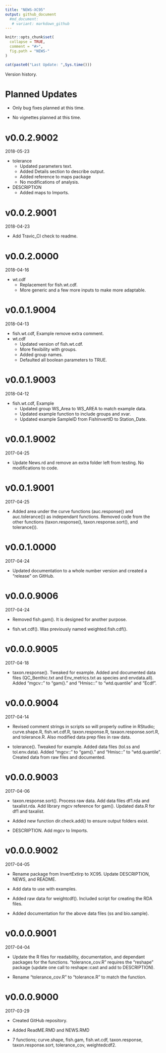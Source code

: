 ```yaml
---
title: "NEWS-XC95"
output: github_document
  #md_document:
   # variant: markdown_github
---
```


<!-- NEWS.md is generated from NEWS.Rmd. Please edit that file -->

```r
knitr::opts_chunk$set(
  collapse = TRUE,
  comment = "#>",
  fig.path = "NEWS-"
)
```

```r
cat(paste0("Last Update: ",Sys.time()))
```

Version history.

# Planned Updates

* Only bug fixes planned at this time.

* No vignettes planned at this time.

# v0.0.2.9002
2018-05-23

* tolerance
    + Updated parameters text.
    + Added Details section to describe output.
    + Added reference to maps package
    + No modifications of analysis.
* DESCRIPTION
    + Added maps to Imports.

# v0.0.2.9001
2018-04-23

* Add Travic_CI check to readme.

# v0.0.2.0000
2018-04-16

* wt.cdf
    + Replacement for fish.wt.cdf.
    + More generic and a few more inputs to make more adaptable.

# v0.0.1.9004
2018-04-13

* fish.wt.cdf, Example remove extra comment.
* wt.cdf
    + Updated version of fish.wt.cdf.
    + More flexibility with groups.
    + Added group names.
    + Defaulted all boolean parameters to TRUE.
    
# v0.0.1.9003
2018-04-12

* fish.wt.cdf, Example
    + Updated group WS_Area to WS_AREA to match example data.
    + Updated example function to include groups and xvar.
    + Updated example SampleID from FishInvertID to Station_Date.

# v0.0.1.9002
2017-04-25

* Update News.rd and remove an extra folder left from testing.  No modifications to code.

# v0.0.1.9001
2017-04-25

* Added area under the curve functions (auc.response() and auc.tolerance()) as independant functions.  Removed code from the other functions (taxon.response(), taxon.response.sort(), and tolerance()).

# v0.0.1.0000
2017-04-24

* Updated documentation to a whole number version and created a "release" on GitHub.

# v0.0.0.9006
2017-04-24

* Removed fish.gam().  It is designed for another purpose.

* fish.wt.cdf().  Was previously named weighted.fish.cdf().


# v0.0.0.9005
2017-04-18

* taxon.response().  Tweaked for example.  Added and documented data files (QC_Benthic.txt and Env_metrics.txt as species and envdata.all).  Added "mgcv::" to "gam()." and "Hmisc::" to "wtd.quantile" and "Ecdf".


# v0.0.0.9004
2017-04-14

* Revised comment strings in scripts so will properly outline in RStudio; curve.shape.R, fish.wt.cdf.R, taxon.response.R, taxaon.response.sort.R, and tolerance.R.  Also modified data prep files in raw data.

* tolerance().  Tweaked for example.  Added data files (tol.ss and tol.env.data).  Added "mgcv::" to "gam()." and "Hmisc::" to "wtd.quantile".  Created data from raw files and documented.

# v0.0.0.9003
2017-04-06

* taxon.response.sort().  Process raw data.  Add data files df1.rda and taxalist.rda. Add library mgcv reference for gam().  Updated data.R for df1 and taxalist.

* Added new function dir.check.add() to ensure output folders exist.

* DESCRIPTION.  Add mgcv to Imports.

# v0.0.0.9002
2017-04-05

* Rename package from InvertExtirp to XC95.  Update DESCRIPTION, NEWS, and README.

* Add data to use with examples.

* Added raw data for weightcdf().  Included script for creating the RDA files.

* Added documentation for the above data files (ss and bio.sample).

# v0.0.0.9001
2017-04-04

* Update the R files for readability, documentation, and dependant packages for the functions.  "tolerance_cov.R" requires the "reshape" package (update one call to reshape::cast and add to DESCRIPTION).

* Rename "tolerance_cov.R" to "tolerance.R" to match the function.

# v0.0.0.9000
2017-03-29

* Created GitHub repository.

* Added ReadME.RMD and NEWS.RMD

* 7 functions; curve.shape, fish.gam, fish.wt.cdf, taxon.response, taxon.response.sort, tolerance_cov, weightedcdf2.


